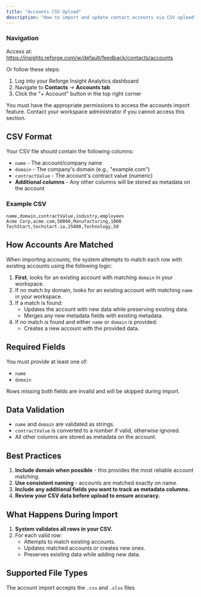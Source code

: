 ```yaml
---
title: "Accounts CSV Upload"
description: "How to import and update contact accounts via CSV upload"
---
```


### Navigation

Access at: https://insights.reforge.com/w/default/feedback/contacts/accounts

Or follow these steps:

1. Log into your Reforge Insight Analytics dashboard
2. Navigate to **Contacts** -> **Accounts tab**
3. Click the "+ Account" button in the top right corner

<Note>
  You must have the appropriate permissions to access the accounts import
  feature. Contact your workspace administrator if you cannot access this
  section.
</Note>

## CSV Format

Your CSV file should contain the following columns:

- `name` - The account/company name
- `domain` - The company's domain (e.g., "example.com")
- `contractValue` - The account's contract value (numeric)
- **Additional columns** - Any other columns will be stored as metadata on the account

### Example CSV

```csv
name,domain,contractValue,industry,employees
Acme Corp,acme.com,50000,Manufacturing,1000
TechStart,techstart.io,25000,Technology,50
```

## How Accounts Are Matched

When importing accounts, the system attempts to match each row with existing accounts using the following logic:

1. **First**, looks for an existing account with matching `domain` in your workspace.
2. If no match by domain, looks for an existing account with matching `name` in your workspace.
3. If a match is found:
   - Updates the account with new data while preserving existing data.
   - Merges any new metadata fields with existing metadata.
4. If no match is found and either `name` or `domain` is provided:
   - Creates a new account with the provided data.

## Required Fields

You must provide at least one of:

- `name`
- `domain`

<Warning>
  Rows missing both fields are invalid and will be skipped during import.
</Warning>

## Data Validation

- `name` and `domain` are validated as strings.
- `contractValue` is converted to a number if valid, otherwise ignored.
- All other columns are stored as metadata on the account.

## Best Practices

1. **Include domain when possible** - this provides the most reliable account matching.
2. **Use consistent naming** - accounts are matched exactly on name.
3. **Include any additional fields you want to track as metadata columns.**
4. **Review your CSV data before upload to ensure accuracy.**

## What Happens During Import

1. **System validates all rows in your CSV.**
2. For each valid row:
   - Attempts to match existing accounts.
   - Updates matched accounts or creates new ones.
   - Preserves existing data while adding new data.

## Supported File Types

The account import accepts the `.csv` and `.xlsx` files
